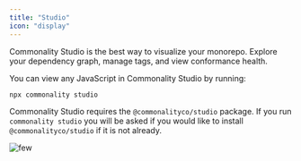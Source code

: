 ```yaml
---
title: "Studio"
icon: "display"
---
```



Commonality Studio is the best way to visualize your monorepo. Explore your dependency graph, manage tags, and view conformance health.

You can view any JavaScript in Commonality Studio by running:

```bash copy
npx commonality studio
```

Commonality Studio requires the `@commonalityco/studio` package.
If you run `commonality studio` you will be asked if you would like to install `@commonalityco/studio` if it is not already.

![few](/studio-dark.png)
